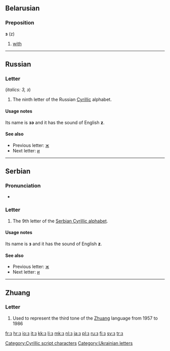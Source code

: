 {{also|э|є|З|3|ဒ|ع}}
{{Cyrillic character info|hex=437|name=CYRILLIC SMALL LETTER ZE}}
==Belarusian==

===Preposition===
'''з''' (z)

# [[with]]

----

==Russian==

===Letter===
{{infl|ru|letter|lower case||upper case|З}} (''italics: З, з'')

# The ninth letter of the Russian [[Cyrillic]] alphabet.

====Usage notes====
Its name is '''зэ''' {{IPAchar|(zɛ)}} and it has the sound of English '''z'''.

====See also====
* Previous letter: [[ж#Russian|ж]]
* Next letter: [[и#Russian|и]]

----

==Serbian==

===Pronunciation===
* {{qualifier|phoneme}} {{IPA|/z/|lang=sr}}

===Letter===
{{infl|sr|letter|lower case||upper case|З}}

# The 9th letter of the [[Serbian Cyrillic alphabet]].

====Usage notes====
Its name is '''з''' {{IPAchar|(zɛ)}} and it has the sound of English '''z'''.

====See also====
* Previous letter: [[ж#Serbian|ж]]
* Next letter: [[и#Serbian|и]]

----

==Zhuang==

===Letter===
{{infl|za|letter}}

# Used to represent the third tone of the [[Zhuang]] language from 1957 to 1986

[[Category:Cyrillic script characters]]
[[Category:Ukrainian letters]]

[[fr:з]]
[[hr:з]]
[[io:з]]
[[it:з]]
[[kk:з]]
[[li:з]]
[[mk:з]]
[[nl:з]]
[[ja:з]]
[[pl:з]]
[[ru:з]]
[[fi:з]]
[[sv:з]]
[[tr:з]]